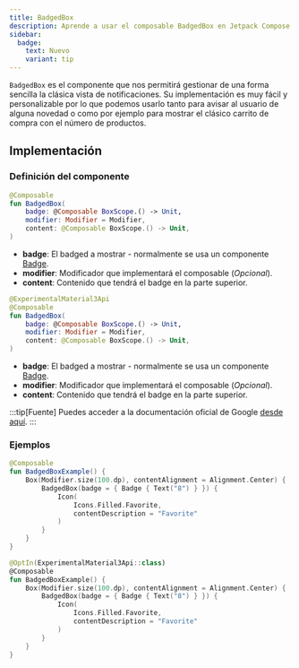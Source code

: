 ```yaml
---
title: BadgedBox
description: Aprende a usar el composable BadgedBox en Jetpack Compose.
sidebar:
  badge:
    text: Nuevo
    variant: tip
---
```



<HeadingImage src={heroImage} alt="Imagen del componente BadgedBox"/>

`BadgedBox` es el componente que nos permitirá gestionar de una forma sencilla la clásica vista de notificaciones. Su implementación es muy fácil y personalizable por lo que podemos usarlo tanto para avisar al usuario de alguna novedad o como por ejemplo para mostrar el clásico carrito de compra con el número de productos.

## Implementación

### Definición del componente

<Tabs>
<TabItem label="Material">

```kotlin frame="terminal"
@Composable
fun BadgedBox(
    badge: @Composable BoxScope.() -> Unit,
    modifier: Modifier = Modifier,
    content: @Composable BoxScope.() -> Unit,
)
```

- **badge**: El badged a mostrar - normalmente se usa un componente [Badge](/badges/badge/).
- **modifier**: Modificador que implementará el composable (_Opcional_).
- **content**: Contenido que tendrá el badge en la parte superior.

</TabItem>

<TabItem label="Material 3">

```kotlin frame="terminal"
@ExperimentalMaterial3Api
@Composable
fun BadgedBox(
    badge: @Composable BoxScope.() -> Unit,
    modifier: Modifier = Modifier,
    content: @Composable BoxScope.() -> Unit,
)
```

- **badge**: El badged a mostrar - normalmente se usa un componente [Badge](/badges/badge/).
- **modifier**: Modificador que implementará el composable (_Opcional_).
- **content**: Contenido que tendrá el badge en la parte superior.

</TabItem>
</Tabs>


:::tip[Fuente]
Puedes acceder a la documentación oficial de Google
[desde aquí](https://developer.android.com/reference/kotlin/androidx/compose/runtime/package-summary).
:::

### Ejemplos

<Tabs>
<TabItem label="Material">

```kotlin frame="terminal"
@Composable
fun BadgedBoxExample() {
    Box(Modifier.size(100.dp), contentAlignment = Alignment.Center) {
        BadgedBox(badge = { Badge { Text("8") } }) {
            Icon(
                Icons.Filled.Favorite,
                contentDescription = "Favorite"
            )
        }
    }
}
```

</TabItem>
<TabItem label="Material 3">

```kotlin frame="terminal"
@OptIn(ExperimentalMaterial3Api::class)
@Composable
fun BadgedBoxExample() {
    Box(Modifier.size(100.dp), contentAlignment = Alignment.Center) {
        BadgedBox(badge = { Badge { Text("8") } }) {
            Icon(
                Icons.Filled.Favorite,
                contentDescription = "Favorite"
            )
        }
    }
}
```

</TabItem>
</Tabs>